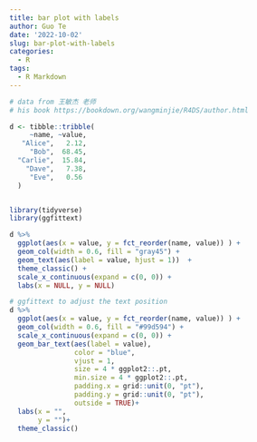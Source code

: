 ```yaml
---
title: bar plot with labels
author: Guo Te
date: '2022-10-02'
slug: bar-plot-with-labels
categories:
  - R
tags:
  - R Markdown
---
```

```r

# data from 王敏杰 老师
# his book https://bookdown.org/wangminjie/R4DS/author.html

d <- tibble::tribble(
     ~name, ~value,
   "Alice",   2.12,
     "Bob",  68.45,
  "Carlie",  15.84,
    "Dave",   7.38,
     "Eve",   0.56
  )


library(tidyverse)
library(ggfittext)

d %>% 
  ggplot(aes(x = value, y = fct_reorder(name, value)) ) +
  geom_col(width = 0.6, fill = "gray45") +
  geom_text(aes(label = value, hjust = 1))  +
  theme_classic() +
  scale_x_continuous(expand = c(0, 0)) +
  labs(x = NULL, y = NULL)

# ggfittext to adjust the text position
d %>% 
  ggplot(aes(x = value, y = fct_reorder(name, value)) ) +
  geom_col(width = 0.6, fill = "#99d594") +
  scale_x_continuous(expand = c(0, 0)) +
  geom_bar_text(aes(label = value), 
                color = "blue", 
                vjust = 1, 
                size = 4 * ggplot2::.pt, 
                min.size = 4 * ggplot2::.pt,
                padding.x = grid::unit(0, "pt"),
                padding.y = grid::unit(0, "pt"),
                outside = TRUE)+
  labs(x = "",
       y = "")+
  theme_classic()
```

